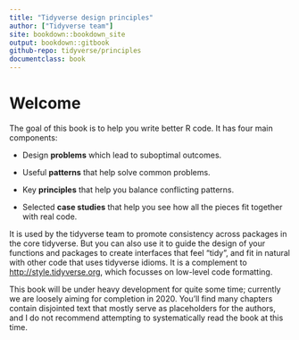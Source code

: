 ```yaml
--- 
title: "Tidyverse design principles"
author: ["Tidyverse team"]
site: bookdown::bookdown_site
output: bookdown::gitbook
github-repo: tidyverse/principles
documentclass: book
---
```


# Welcome {-}

The goal of this book is to help you write better R code. It has four main components:

* Design __problems__ which lead to suboptimal outcomes.

* Useful __patterns__ that help solve common problems.

* Key __principles__ that help you balance conflicting patterns.

* Selected __case studies__ that help you see how all the pieces fit together
  with real code.

It is used by the tidyverse team to promote consistency across packages in the core tidyverse. But you can also use it to guide the design of your functions and packages to create interfaces that feel "tidy", and fit in natural with other code that uses tidyverse idioms. It is a complement to <http://style.tidyverse.org>, which focusses on low-level code formatting.

This book will be under heavy development for quite some time; currently we are loosely aiming for completion in 2020. You'll find many chapters contain disjointed text that mostly serve as placeholders for the authors, and I do not recommend attempting to systematically read the book at this time.
